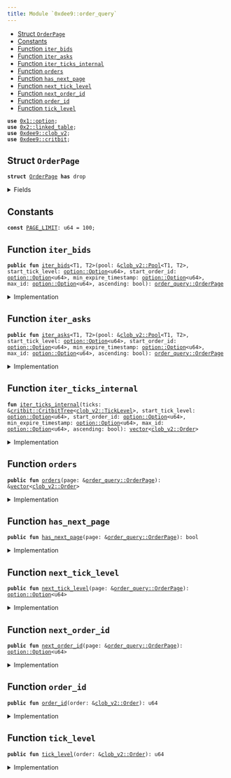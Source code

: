 ```yaml
---
title: Module `0xdee9::order_query`
---
```




-  [Struct `OrderPage`](#0xdee9_order_query_OrderPage)
-  [Constants](#@Constants_0)
-  [Function `iter_bids`](#0xdee9_order_query_iter_bids)
-  [Function `iter_asks`](#0xdee9_order_query_iter_asks)
-  [Function `iter_ticks_internal`](#0xdee9_order_query_iter_ticks_internal)
-  [Function `orders`](#0xdee9_order_query_orders)
-  [Function `has_next_page`](#0xdee9_order_query_has_next_page)
-  [Function `next_tick_level`](#0xdee9_order_query_next_tick_level)
-  [Function `next_order_id`](#0xdee9_order_query_next_order_id)
-  [Function `order_id`](#0xdee9_order_query_order_id)
-  [Function `tick_level`](#0xdee9_order_query_tick_level)


<pre><code><b>use</b> <a href="../move-stdlib/option.md#0x1_option">0x1::option</a>;
<b>use</b> <a href="../iota-framework/linked_table.md#0x2_linked_table">0x2::linked_table</a>;
<b>use</b> <a href="clob_v2.md#0xdee9_clob_v2">0xdee9::clob_v2</a>;
<b>use</b> <a href="critbit.md#0xdee9_critbit">0xdee9::critbit</a>;
</code></pre>



<a name="0xdee9_order_query_OrderPage"></a>

## Struct `OrderPage`



<pre><code><b>struct</b> <a href="order_query.md#0xdee9_order_query_OrderPage">OrderPage</a> <b>has</b> drop
</code></pre>



<details>
<summary>Fields</summary>


<dl>
<dt>
<code>orders: <a href="../move-stdlib/vector.md#0x1_vector">vector</a>&lt;<a href="clob_v2.md#0xdee9_clob_v2_Order">clob_v2::Order</a>&gt;</code>
</dt>
<dd>

</dd>
<dt>
<code>has_next_page: bool</code>
</dt>
<dd>

</dd>
<dt>
<code>next_tick_level: <a href="../move-stdlib/option.md#0x1_option_Option">option::Option</a>&lt;u64&gt;</code>
</dt>
<dd>

</dd>
<dt>
<code>next_order_id: <a href="../move-stdlib/option.md#0x1_option_Option">option::Option</a>&lt;u64&gt;</code>
</dt>
<dd>

</dd>
</dl>


</details>

<a name="@Constants_0"></a>

## Constants


<a name="0xdee9_order_query_PAGE_LIMIT"></a>



<pre><code><b>const</b> <a href="order_query.md#0xdee9_order_query_PAGE_LIMIT">PAGE_LIMIT</a>: u64 = 100;
</code></pre>



<a name="0xdee9_order_query_iter_bids"></a>

## Function `iter_bids`



<pre><code><b>public</b> <b>fun</b> <a href="order_query.md#0xdee9_order_query_iter_bids">iter_bids</a>&lt;T1, T2&gt;(pool: &<a href="clob_v2.md#0xdee9_clob_v2_Pool">clob_v2::Pool</a>&lt;T1, T2&gt;, start_tick_level: <a href="../move-stdlib/option.md#0x1_option_Option">option::Option</a>&lt;u64&gt;, start_order_id: <a href="../move-stdlib/option.md#0x1_option_Option">option::Option</a>&lt;u64&gt;, min_expire_timestamp: <a href="../move-stdlib/option.md#0x1_option_Option">option::Option</a>&lt;u64&gt;, max_id: <a href="../move-stdlib/option.md#0x1_option_Option">option::Option</a>&lt;u64&gt;, ascending: bool): <a href="order_query.md#0xdee9_order_query_OrderPage">order_query::OrderPage</a>
</code></pre>



<details>
<summary>Implementation</summary>


<pre><code><b>public</b> <b>fun</b> <a href="order_query.md#0xdee9_order_query_iter_bids">iter_bids</a>&lt;T1, T2&gt;(
    pool: &Pool&lt;T1, T2&gt;,
    // tick level <b>to</b> start from
    start_tick_level: Option&lt;u64&gt;,
    // order id within that tick level <b>to</b> start from
    start_order_id: Option&lt;u64&gt;,
    // <b>if</b> provided, do not <b>include</b> orders <b>with</b> an expire timestamp less than the provided value (expired order),
    // value is in microseconds
    min_expire_timestamp: Option&lt;u64&gt;,
    // do not show orders <b>with</b> an ID larger than max_id--
    // i.e., orders added later than this one
    max_id: Option&lt;u64&gt;,
    // <b>if</b> <b>true</b>, the orders are returned in ascending tick level.
    ascending: bool,
): <a href="order_query.md#0xdee9_order_query_OrderPage">OrderPage</a> {
    <b>let</b> bids = <a href="clob_v2.md#0xdee9_clob_v2_bids">clob_v2::bids</a>(pool);
    <b>let</b> <b>mut</b> orders = <a href="order_query.md#0xdee9_order_query_iter_ticks_internal">iter_ticks_internal</a>(
        bids,
        start_tick_level,
        start_order_id,
        min_expire_timestamp,
        max_id,
        ascending
    );
    <b>let</b> (orders, has_next_page, next_tick_level, next_order_id) = <b>if</b> (<a href="../move-stdlib/vector.md#0x1_vector_length">vector::length</a>(&orders) &gt; <a href="order_query.md#0xdee9_order_query_PAGE_LIMIT">PAGE_LIMIT</a>) {
        <b>let</b> last_order = <a href="../move-stdlib/vector.md#0x1_vector_pop_back">vector::pop_back</a>(&<b>mut</b> orders);
        (orders, <b>true</b>, some(<a href="clob_v2.md#0xdee9_clob_v2_tick_level">clob_v2::tick_level</a>(&last_order)), some(<a href="clob_v2.md#0xdee9_clob_v2_order_id">clob_v2::order_id</a>(&last_order)))
    } <b>else</b> {
        (orders, <b>false</b>, none(), none())
    };

    <a href="order_query.md#0xdee9_order_query_OrderPage">OrderPage</a> {
        orders,
        has_next_page,
        next_tick_level,
        next_order_id
    }
}
</code></pre>



</details>

<a name="0xdee9_order_query_iter_asks"></a>

## Function `iter_asks`



<pre><code><b>public</b> <b>fun</b> <a href="order_query.md#0xdee9_order_query_iter_asks">iter_asks</a>&lt;T1, T2&gt;(pool: &<a href="clob_v2.md#0xdee9_clob_v2_Pool">clob_v2::Pool</a>&lt;T1, T2&gt;, start_tick_level: <a href="../move-stdlib/option.md#0x1_option_Option">option::Option</a>&lt;u64&gt;, start_order_id: <a href="../move-stdlib/option.md#0x1_option_Option">option::Option</a>&lt;u64&gt;, min_expire_timestamp: <a href="../move-stdlib/option.md#0x1_option_Option">option::Option</a>&lt;u64&gt;, max_id: <a href="../move-stdlib/option.md#0x1_option_Option">option::Option</a>&lt;u64&gt;, ascending: bool): <a href="order_query.md#0xdee9_order_query_OrderPage">order_query::OrderPage</a>
</code></pre>



<details>
<summary>Implementation</summary>


<pre><code><b>public</b> <b>fun</b> <a href="order_query.md#0xdee9_order_query_iter_asks">iter_asks</a>&lt;T1, T2&gt;(
    pool: &Pool&lt;T1, T2&gt;,
    // tick level <b>to</b> start from
    start_tick_level: Option&lt;u64&gt;,
    // order id within that tick level <b>to</b> start from
    start_order_id: Option&lt;u64&gt;,
    // <b>if</b> provided, do not <b>include</b> orders <b>with</b> an expire timestamp less than the provided value (expired order),
    // value is in microseconds
    min_expire_timestamp: Option&lt;u64&gt;,
    // do not show orders <b>with</b> an ID larger than max_id--
    // i.e., orders added later than this one
    max_id: Option&lt;u64&gt;,
    // <b>if</b> <b>true</b>, the orders are returned in ascending tick level.
    ascending: bool,
): <a href="order_query.md#0xdee9_order_query_OrderPage">OrderPage</a> {
    <b>let</b> asks = <a href="clob_v2.md#0xdee9_clob_v2_asks">clob_v2::asks</a>(pool);
    <b>let</b> <b>mut</b> orders = <a href="order_query.md#0xdee9_order_query_iter_ticks_internal">iter_ticks_internal</a>(
        asks,
        start_tick_level,
        start_order_id,
        min_expire_timestamp,
        max_id,
        ascending
    );
    <b>let</b> (orders, has_next_page, next_tick_level, next_order_id) = <b>if</b> (<a href="../move-stdlib/vector.md#0x1_vector_length">vector::length</a>(&orders) &gt; <a href="order_query.md#0xdee9_order_query_PAGE_LIMIT">PAGE_LIMIT</a>) {
        <b>let</b> last_order = <a href="../move-stdlib/vector.md#0x1_vector_pop_back">vector::pop_back</a>(&<b>mut</b> orders);
        (orders, <b>true</b>, some(<a href="clob_v2.md#0xdee9_clob_v2_tick_level">clob_v2::tick_level</a>(&last_order)), some(<a href="clob_v2.md#0xdee9_clob_v2_order_id">clob_v2::order_id</a>(&last_order)))
    } <b>else</b> {
        (orders, <b>false</b>, none(), none())
    };

    <a href="order_query.md#0xdee9_order_query_OrderPage">OrderPage</a> {
        orders,
        has_next_page,
        next_tick_level,
        next_order_id
    }
}
</code></pre>



</details>

<a name="0xdee9_order_query_iter_ticks_internal"></a>

## Function `iter_ticks_internal`



<pre><code><b>fun</b> <a href="order_query.md#0xdee9_order_query_iter_ticks_internal">iter_ticks_internal</a>(ticks: &<a href="critbit.md#0xdee9_critbit_CritbitTree">critbit::CritbitTree</a>&lt;<a href="clob_v2.md#0xdee9_clob_v2_TickLevel">clob_v2::TickLevel</a>&gt;, start_tick_level: <a href="../move-stdlib/option.md#0x1_option_Option">option::Option</a>&lt;u64&gt;, start_order_id: <a href="../move-stdlib/option.md#0x1_option_Option">option::Option</a>&lt;u64&gt;, min_expire_timestamp: <a href="../move-stdlib/option.md#0x1_option_Option">option::Option</a>&lt;u64&gt;, max_id: <a href="../move-stdlib/option.md#0x1_option_Option">option::Option</a>&lt;u64&gt;, ascending: bool): <a href="../move-stdlib/vector.md#0x1_vector">vector</a>&lt;<a href="clob_v2.md#0xdee9_clob_v2_Order">clob_v2::Order</a>&gt;
</code></pre>



<details>
<summary>Implementation</summary>


<pre><code><b>fun</b> <a href="order_query.md#0xdee9_order_query_iter_ticks_internal">iter_ticks_internal</a>(
    ticks: &CritbitTree&lt;TickLevel&gt;,
    // tick level <b>to</b> start from
    start_tick_level: Option&lt;u64&gt;,
    // order id within that tick level <b>to</b> start from
    <b>mut</b> start_order_id: Option&lt;u64&gt;,
    // <b>if</b> provided, do not <b>include</b> orders <b>with</b> an expire timestamp less than the provided value (expired order),
    // value is in microseconds
    min_expire_timestamp: Option&lt;u64&gt;,
    // do not show orders <b>with</b> an ID larger than max_id--
    // i.e., orders added later than this one
    max_id: Option&lt;u64&gt;,
    // <b>if</b> <b>true</b>, the orders are returned in ascending tick level.
    ascending: bool,
): <a href="../move-stdlib/vector.md#0x1_vector">vector</a>&lt;Order&gt; {
    <b>let</b> <b>mut</b> tick_level_key = <b>if</b> (<a href="../move-stdlib/option.md#0x1_option_is_some">option::is_some</a>(&start_tick_level)) {
        <a href="../move-stdlib/option.md#0x1_option_destroy_some">option::destroy_some</a>(start_tick_level)
    } <b>else</b> {
        <b>let</b> (key, _) = <b>if</b> (ascending) {
            <a href="critbit.md#0xdee9_critbit_min_leaf">critbit::min_leaf</a>(ticks)
        }<b>else</b> {
            <a href="critbit.md#0xdee9_critbit_max_leaf">critbit::max_leaf</a>(ticks)
        };
        key
    };

    <b>let</b> <b>mut</b> orders = <a href="../move-stdlib/vector.md#0x1_vector">vector</a>[];

    <b>while</b> (tick_level_key != 0 && <a href="../move-stdlib/vector.md#0x1_vector_length">vector::length</a>(&orders) &lt; <a href="order_query.md#0xdee9_order_query_PAGE_LIMIT">PAGE_LIMIT</a> + 1) {
        <b>let</b> tick_level = <a href="critbit.md#0xdee9_critbit_borrow_leaf_by_key">critbit::borrow_leaf_by_key</a>(ticks, tick_level_key);
        <b>let</b> open_orders = <a href="clob_v2.md#0xdee9_clob_v2_open_orders">clob_v2::open_orders</a>(tick_level);

        <b>let</b> <b>mut</b> next_order_key = <b>if</b> (<a href="../move-stdlib/option.md#0x1_option_is_some">option::is_some</a>(&start_order_id)) {
            <b>let</b> key = <a href="../move-stdlib/option.md#0x1_option_destroy_some">option::destroy_some</a>(start_order_id);
            <b>if</b> (!<a href="../iota-framework/linked_table.md#0x2_linked_table_contains">linked_table::contains</a>(open_orders, key)) {
                <b>let</b> (next_leaf, _) = <b>if</b> (ascending) {
                    <a href="critbit.md#0xdee9_critbit_next_leaf">critbit::next_leaf</a>(ticks, tick_level_key)
                }<b>else</b> {
                    <a href="critbit.md#0xdee9_critbit_previous_leaf">critbit::previous_leaf</a>(ticks, tick_level_key)
                };
                tick_level_key = next_leaf;
                <b>continue</b>
            };
            start_order_id = <a href="../move-stdlib/option.md#0x1_option_none">option::none</a>();
            some(key)
        }<b>else</b> {
            *<a href="../iota-framework/linked_table.md#0x2_linked_table_front">linked_table::front</a>(open_orders)
        };

        <b>while</b> (<a href="../move-stdlib/option.md#0x1_option_is_some">option::is_some</a>(&next_order_key) && <a href="../move-stdlib/vector.md#0x1_vector_length">vector::length</a>(&orders) &lt; <a href="order_query.md#0xdee9_order_query_PAGE_LIMIT">PAGE_LIMIT</a> + 1) {
            <b>let</b> key = <a href="../move-stdlib/option.md#0x1_option_destroy_some">option::destroy_some</a>(next_order_key);
            <b>let</b> order = <a href="../iota-framework/linked_table.md#0x2_linked_table_borrow">linked_table::borrow</a>(open_orders, key);

            // <b>if</b> the order id is greater than max_id, we end the iteration for this tick level.
            <b>if</b> (<a href="../move-stdlib/option.md#0x1_option_is_some">option::is_some</a>(&max_id) && key &gt; <a href="../move-stdlib/option.md#0x1_option_destroy_some">option::destroy_some</a>(max_id)) {
                <b>break</b>
            };

            next_order_key = *<a href="../iota-framework/linked_table.md#0x2_linked_table_next">linked_table::next</a>(open_orders, key);

            // <b>if</b> expire timestamp is set, and <b>if</b> the order is expired, we skip it.
            <b>if</b> (<a href="../move-stdlib/option.md#0x1_option_is_none">option::is_none</a>(&min_expire_timestamp) ||
                <a href="clob_v2.md#0xdee9_clob_v2_expire_timestamp">clob_v2::expire_timestamp</a>(order) &gt; <a href="../move-stdlib/option.md#0x1_option_destroy_some">option::destroy_some</a>(min_expire_timestamp)) {
                <a href="../move-stdlib/vector.md#0x1_vector_push_back">vector::push_back</a>(&<b>mut</b> orders, <a href="clob_v2.md#0xdee9_clob_v2_clone_order">clob_v2::clone_order</a>(order));
            };
        };
        <b>let</b> (next_leaf, _) = <b>if</b> (ascending) {
            <a href="critbit.md#0xdee9_critbit_next_leaf">critbit::next_leaf</a>(ticks, tick_level_key)
        }<b>else</b> {
            <a href="critbit.md#0xdee9_critbit_previous_leaf">critbit::previous_leaf</a>(ticks, tick_level_key)
        };
        tick_level_key = next_leaf;
    };
    orders
}
</code></pre>



</details>

<a name="0xdee9_order_query_orders"></a>

## Function `orders`



<pre><code><b>public</b> <b>fun</b> <a href="order_query.md#0xdee9_order_query_orders">orders</a>(page: &<a href="order_query.md#0xdee9_order_query_OrderPage">order_query::OrderPage</a>): &<a href="../move-stdlib/vector.md#0x1_vector">vector</a>&lt;<a href="clob_v2.md#0xdee9_clob_v2_Order">clob_v2::Order</a>&gt;
</code></pre>



<details>
<summary>Implementation</summary>


<pre><code><b>public</b> <b>fun</b> <a href="order_query.md#0xdee9_order_query_orders">orders</a>(page: &<a href="order_query.md#0xdee9_order_query_OrderPage">OrderPage</a>): &<a href="../move-stdlib/vector.md#0x1_vector">vector</a>&lt;Order&gt; {
    &page.orders
}
</code></pre>



</details>

<a name="0xdee9_order_query_has_next_page"></a>

## Function `has_next_page`



<pre><code><b>public</b> <b>fun</b> <a href="order_query.md#0xdee9_order_query_has_next_page">has_next_page</a>(page: &<a href="order_query.md#0xdee9_order_query_OrderPage">order_query::OrderPage</a>): bool
</code></pre>



<details>
<summary>Implementation</summary>


<pre><code><b>public</b> <b>fun</b> <a href="order_query.md#0xdee9_order_query_has_next_page">has_next_page</a>(page: &<a href="order_query.md#0xdee9_order_query_OrderPage">OrderPage</a>): bool {
    page.has_next_page
}
</code></pre>



</details>

<a name="0xdee9_order_query_next_tick_level"></a>

## Function `next_tick_level`



<pre><code><b>public</b> <b>fun</b> <a href="order_query.md#0xdee9_order_query_next_tick_level">next_tick_level</a>(page: &<a href="order_query.md#0xdee9_order_query_OrderPage">order_query::OrderPage</a>): <a href="../move-stdlib/option.md#0x1_option_Option">option::Option</a>&lt;u64&gt;
</code></pre>



<details>
<summary>Implementation</summary>


<pre><code><b>public</b> <b>fun</b> <a href="order_query.md#0xdee9_order_query_next_tick_level">next_tick_level</a>(page: &<a href="order_query.md#0xdee9_order_query_OrderPage">OrderPage</a>): Option&lt;u64&gt; {
    page.next_tick_level
}
</code></pre>



</details>

<a name="0xdee9_order_query_next_order_id"></a>

## Function `next_order_id`



<pre><code><b>public</b> <b>fun</b> <a href="order_query.md#0xdee9_order_query_next_order_id">next_order_id</a>(page: &<a href="order_query.md#0xdee9_order_query_OrderPage">order_query::OrderPage</a>): <a href="../move-stdlib/option.md#0x1_option_Option">option::Option</a>&lt;u64&gt;
</code></pre>



<details>
<summary>Implementation</summary>


<pre><code><b>public</b> <b>fun</b> <a href="order_query.md#0xdee9_order_query_next_order_id">next_order_id</a>(page: &<a href="order_query.md#0xdee9_order_query_OrderPage">OrderPage</a>): Option&lt;u64&gt; {
    page.next_order_id
}
</code></pre>



</details>

<a name="0xdee9_order_query_order_id"></a>

## Function `order_id`



<pre><code><b>public</b> <b>fun</b> <a href="order_query.md#0xdee9_order_query_order_id">order_id</a>(order: &<a href="clob_v2.md#0xdee9_clob_v2_Order">clob_v2::Order</a>): u64
</code></pre>



<details>
<summary>Implementation</summary>


<pre><code><b>public</b> <b>fun</b> <a href="order_query.md#0xdee9_order_query_order_id">order_id</a>(order: &Order): u64 {
    <a href="clob_v2.md#0xdee9_clob_v2_order_id">clob_v2::order_id</a>(order)
}
</code></pre>



</details>

<a name="0xdee9_order_query_tick_level"></a>

## Function `tick_level`



<pre><code><b>public</b> <b>fun</b> <a href="order_query.md#0xdee9_order_query_tick_level">tick_level</a>(order: &<a href="clob_v2.md#0xdee9_clob_v2_Order">clob_v2::Order</a>): u64
</code></pre>



<details>
<summary>Implementation</summary>


<pre><code><b>public</b> <b>fun</b> <a href="order_query.md#0xdee9_order_query_tick_level">tick_level</a>(order: &Order): u64 {
    <a href="clob_v2.md#0xdee9_clob_v2_tick_level">clob_v2::tick_level</a>(order)
}
</code></pre>



</details>

